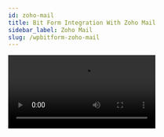 ```yaml
---
id: zoho-mail
title: Bit Form Integration With Zoho Mail 
sidebar_label: Zoho Mail
slug: /wpbitform-zoho-mail
---
```


<Video youtube src="en6GWQ_8who" />
<br/>

Using **Zoho Mail integration** with WordPress form builder, you can automatically send emails in Zoho Mail. You can easily integrate without any coding. This Documentation goes through the configuration process. 

## Authorization Settings

First, you have to log-in to your WordPress dashboard. Then click on Bit form from the left sidebar. Select an existing form that you want to integrate with Zoho Recruit if you don’t have any form please create a new form. Please follow the screenshots below:

<Image src="Zoho Mail/1.create_form" alt="Zoho Mail" w="1020" h="350" />

Then click on the Settings menu from the top navigation bar. Navigate to ***Settings->Integrations->Click on (+) ->Select Zoho Mail***. Please follow the screenshots below:

<Image src="Zoho Mail/2.Homepage" alt="Zoho Mail" w="1020" h="350" />

<Image src="Zoho Mail/3.Bit-Form-to-Zoho-Mail-integration-select" alt="Zoho Mail" w="1020" h="350" />

Select a data center from the dropdown. Then click on the ***Zoho API Console***. Navigate to ***API Console->Get Started->Server-based Applications***. Please follow the screenshots below

<Image src="Zoho Mail/4.Bit-Form-to-Zoho-Mail-api-console" alt="Zoho Mail" w="1020" h="350" />

<Image src="Zoho Mail/5.GetStarted" alt="Zoho Mail" w="1020" h="350" />

<Image src="Zoho Mail/6.api-console-server-based" alt="Zoho Mail" w="1020" h="350" />

Fill those fields (Homepage URL and Authorized Redirect URLs) the same as your Integration Homepage. Then click ***UPDATE***.

<Image src="Zoho Mail/7.Bit-Form-to-Zoho-Mail-client-details" alt="Zoho Mail" w="1020" h="400" />

A Client ID and a Client Secret will be generated. Then go to the Client Secret tab.

<Image src="Zoho Mail/8.Bit-Form-to-Zoho-Mail-client-secret" alt="Zoho Mail" w="1020" h="350" />

Then copy the Client ID and Client Secret and paste them to the Bit Form integration page. Then click on the ***Authorize*** button (wait for a few seconds). After the successful authorization click on the Next button.

<Image src="Zoho Mail/9.Bit-Form-to-Zoho-Mail-integration-homepage" alt="Zoho Mail" w="1020" h="350" />

<Image src="Zoho Mail/10.Bit-Form-to-Zoho-Mail-accept" alt="Zoho Mail" w="1020" h="350" />

<Image src="Zoho Mail/11.Bit-Form-to-Zoho-Mail-authorization" alt="Zoho Mail" w="1020" h="350" />

## Integration Settings

Select the type (Send Email, Save as Draft) from the dropdown. If you select Send Email, the email will save in inbox. If you select Save as Draft email will save in draft.

<Image src="Zoho Mail/12.Bit-Form-to-Zoho-Mail-type-select" alt="Zoho Mail" w="1020" h="350" />

You can add an email in To via typing or form field. After type the email you have to hit the Enter. Or you can select the email form field from the dropdown. Then you can add CC and BCC if you need them. Add subject via typing or form field. Then add a custom message in the body. You can also add messages via the form field. Follow the example below:

<Video src="13.Bit-Form-to-Zoho-mail-send-email" alt="Zoho Desk" w="1020" h="350" />

You can also send ***attachments*** from Bit Form to mail.

Add all the necessary actions to be performed on integration and then click on the ***Save*** button to save your settings.

In the end, create a Workflow for triggering the integration. Select the integration which you created before.

<Video src="14.Bit-Form-to-Zoho-mail-workflow" alt="Zoho Desk" w="1020" h="350" />




